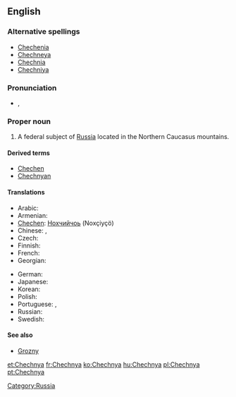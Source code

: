 ==English==
{{wikipedia}}

===Alternative spellings===
* [[Chechenia]]
* [[Chechneya]]
* [[Chechnia]]
* [[Chechniya]]

===Pronunciation===
* {{a|UK}} {{IPA|/ˈtʃɛtʃ.ni.ə/|/ˈtʃɛtʃ.ɲi.ə/}}, {{SAMPA|/"tSEtS.ni.@/|/"tSEtS.Ji.@/}}

===Proper noun===
{{en-proper noun}}

# A federal subject of [[Russia]] located in the Northern Caucasus mountains.

====Derived terms====
* [[Chechen]]
* [[Chechnyan]]

====Translations====
{{trans-top|federal subject of Russia}}
* Arabic: {{t|ar|الشيشان|m|tr=aš-Šīšān|sc=Arab}}
* Armenian: {{t-|hy|Չեչնիա|tr=Čečnia|sc=Armn|xs=Armenian}}
* [[Chechen]]: [[Нохчийчоь]] (Noxçiyçö)
* Chinese: {{zh-tsp|車臣|车臣|Chēchén}}, {{zh-tsp|車臣共和國|车臣共和国|Chēchén gònghéguó}}
* Czech: {{t-|cs|Čečensko|n}}
* Finnish: {{t+|fi|Tšetšenia}}
* French: {{t+|fr|Tchétchénie|f}}
* Georgian: {{t-|ka|ჩეჩნეთი|tr=čečnet'i|sc=Geor|xs=Georgian}}
{{trans-mid}}
* German: {{t+|de|Tschetschenien}}
* Japanese: {{t|ja|チェチェン|tr=Chechen|sc=Jpan}}
* Korean: {{t|ko|체첸|tr=chechen|sc=Kore}}
* Polish: {{t+|pl|Czeczenia|f}}
* Portuguese: {{t|pt|Chechénia|f}}, {{t|pt|Chechênia|f}}
* Russian: {{t|ru|Чечня|f|tr=Čečnjá|sc=Cyrl}}
* Swedish: {{t+|sv|Tjetjenien|c}}
{{trans-bottom}}

====See also====
* [[Grozny]]

[[Category:Russia]]

[[et:Chechnya]]
[[fr:Chechnya]]
[[ko:Chechnya]]
[[hu:Chechnya]]
[[pl:Chechnya]]
[[pt:Chechnya]]